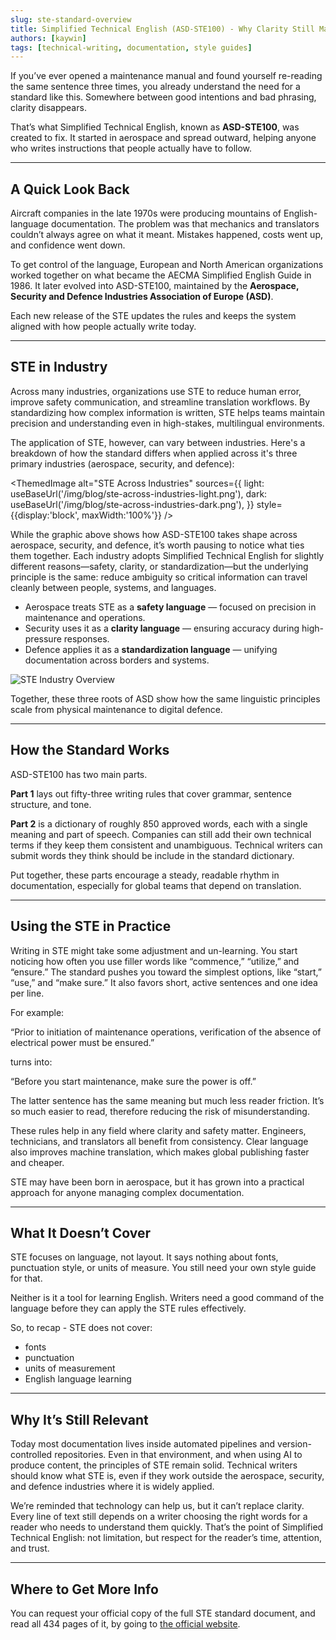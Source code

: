 ```yaml
---
slug: ste-standard-overview
title: Simplified Technical English (ASD-STE100) - Why Clarity Still Matters
authors: [kaywin]
tags: [technical-writing, documentation, style guides]
---
```


If you’ve ever opened a maintenance manual and found yourself re-reading the same sentence three times, you already understand the need for a standard like this. Somewhere between good intentions and bad phrasing, clarity disappears.

That’s what Simplified Technical English, known as **ASD-STE100**, was created to fix. It started in aerospace and spread outward, helping anyone who writes instructions that people actually have to follow.

---

## A Quick Look Back

Aircraft companies in the late 1970s were producing mountains of English-language documentation. The problem was that mechanics and translators couldn’t always agree on what it meant. Mistakes happened, costs went up, and confidence went down.

To get control of the language, European and North American organizations worked together on what became the AECMA Simplified English Guide in 1986. It later evolved into ASD-STE100, maintained by the **Aerospace, Security and Defence Industries Association of Europe (ASD)**.

Each new release of the STE updates the rules and keeps the system aligned with how people actually write today.

---

## STE in Industry

Across many industries, organizations use STE to reduce human error, improve safety communication, and streamline translation workflows. By standardizing how complex information is written, STE helps teams maintain precision and understanding even in high-stakes, multilingual environments.

The application of STE, however, can vary between industries. Here's a breakdown of how the standard differs when applied across it's three primary industries (aerospace, security, and defence):


<ThemedImage
  alt="STE Across Industries"
  sources={{
    light: useBaseUrl('/img/blog/ste-across-industries-light.png'),
    dark:  useBaseUrl('/img/blog/ste-across-industries-dark.png'),
  }}
  style={{display:'block', maxWidth:'100%'}}
/>

While the graphic above shows how ASD-STE100 takes shape across aerospace, security, and defence, it’s worth pausing to notice what ties them together. Each industry adopts Simplified Technical English for slightly different reasons—safety, clarity, or standardization—but the underlying principle is the same: reduce ambiguity so critical information can travel cleanly between people, systems, and languages.

- Aerospace treats STE as a **safety language** — focused on precision in maintenance and operations.
- Security uses it as a **clarity language** — ensuring accuracy during high-pressure responses.
- Defence applies it as a **standardization language** — unifying documentation across borders and systems.

![STE Industry Overview](/img/blog/ste-industries-overview.png)

Together, these three roots of ASD show how the same linguistic principles scale from physical maintenance to digital defence.

---

## How the Standard Works

ASD-STE100 has two main parts.

**Part 1** lays out fifty-three writing rules that cover grammar, sentence structure, and tone.

**Part 2** is a dictionary of roughly 850 approved words, each with a single meaning and part of speech. Companies can still add their own technical terms if they keep them consistent and unambiguous. Technical writers can submit words they think should be include in the standard dictionary.

Put together, these parts encourage a steady, readable rhythm in documentation, especially for global teams that depend on translation.

---

## Using the STE in Practice

Writing in STE might take some adjustment and un-learning. You start noticing how often you use filler words like “commence,” “utilize,” and “ensure.” The standard pushes you toward the simplest options, like “start,” “use,” and “make sure.” It also favors short, active sentences and one idea per line.

For example:

“Prior to initiation of maintenance operations, verification of the absence of electrical power must be ensured.”

turns into:

“Before you start maintenance, make sure the power is off.”

The latter sentence has the same meaning but much less reader friction. It’s so much easier to read, therefore reducing the risk of misunderstanding.

These rules help in any field where clarity and safety matter. Engineers, technicians, and translators all benefit from consistency. Clear language also improves machine translation, which makes global publishing faster and cheaper.

STE may have been born in aerospace, but it has grown into a practical approach for anyone managing complex documentation.

---

## What It Doesn’t Cover

STE focuses on language, not layout. It says nothing about fonts, punctuation style, or units of measure. You still need your own style guide for that.

Neither is it a tool for learning English. Writers need a good command of the language before they can apply the STE rules effectively.

So, to recap - STE does not cover:
- fonts
- punctuation
- units of measurement
- English language learning

---

## Why It’s Still Relevant

Today most documentation lives inside automated pipelines and version-controlled repositories. Even in that environment, and when using AI to produce content, the principles of STE remain solid. Technical writers should know what STE is, even if they work outside the aerospace, security, and defence industries where it is widely applied.

We’re reminded that technology can help us, but it can’t replace clarity. Every line of text still depends on a writer choosing the right words for a reader who needs to understand them quickly. That’s the point of Simplified Technical English: not limitation, but respect for the reader’s time, attention, and trust.

---

## Where to Get More Info

You can request your official copy of the full STE standard document, and read all 434 pages of it, by going to [the official website](https://www.asd-ste100.org/).